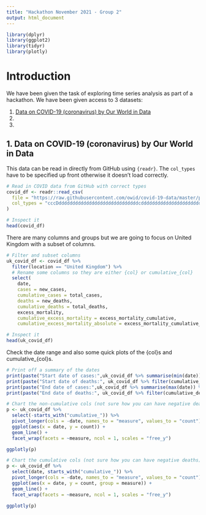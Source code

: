 ```yaml
---
title: "Hackathon November 2021 - Group 2"
output: html_document
---
```


```r
library(dplyr)
library(ggplot2)
library(tidyr)
library(plotly)
```

# Introduction

We have been given the task of exploring time series analysis as part of a hackathon. We have been given access to 3 datasets:

1. [Data on COVID-19 (coronavirus) by Our World in Data](https://github.com/owid/covid-19-data/tree/master/public/data)
2.
3.

## 1. Data on COVID-19 (coronavirus) by Our World in Data

This data can be read in directly from GitHub using `{readr}`. The `col_types` have to be specified up front otherwise it doesn't load correctly.

```r
# Read in COVID data from GitHub with correct types
covid_df <- readr::read_csv(
  file = "https://raw.githubusercontent.com/owid/covid-19-data/master/public/data/owid-covid-data.csv",
  col_types = "cccDdddddddddddddddddddddddddddddcddddddddddddddddddddddddddddddddd"
)

# Inspect it
head(covid_df)
```

There are many columns and groups but we are going to focus on United Kingdom with a subset of columns.

```r
# Filter and subset columns
uk_covid_df <- covid_df %>% 
  filter(location == "United Kingdom") %>%
  # Rename some columns so they are either {col} or cumulative_{col}
  select(
    date, 
    cases = new_cases,
    cumulative_cases = total_cases,
    deaths = new_deaths, 
    cumulative_deaths = total_deaths, 
    excess_mortality, 
    cumulative_excess_mortality = excess_mortality_cumulative, 
    cumulative_excess_mortality_absolute = excess_mortality_cumulative_absolute)

# Inspect it
head(uk_covid_df)
```

Check the date range and also some quick plots of the {col}s and cumulative_{col}s.

```r
# Print off a summary of the dates
print(paste("Start date of cases:",uk_covid_df %>% summarise(min(date)) %>% pull()))
print(paste("Start date of deaths:", uk_covid_df %>% filter(cumulative_deaths > 0) %>% summarise(min(date)) %>% pull()))
print(paste("End date of cases:",uk_covid_df %>% summarise(max(date)) %>% pull()))
print(paste("End date of deaths:", uk_covid_df %>% filter(cumulative_deaths > 0) %>% summarise(max(date)) %>% pull()))
```
```r
# Chart the non-cumulative cols (not sure how you can have negative deaths)
p <- uk_covid_df %>% 
  select(-starts_with("cumulative_")) %>%
  pivot_longer(cols = -date, names_to = "measure", values_to = "count") %>%
  ggplot(aes(x = date, y = count)) +
  geom_line() +
  facet_wrap(facets = ~measure, ncol = 1, scales = "free_y")

ggplotly(p)
```
```r
# Chart the cumulative cols (not sure how you can have negative deaths)
p <- uk_covid_df %>% 
  select(date, starts_with("cumulative_")) %>%
  pivot_longer(cols = -date, names_to = "measure", values_to = "count") %>%
  ggplot(aes(x = date, y = count, group = measure)) +
  geom_line() +
  facet_wrap(facets = ~measure, ncol = 1, scales = "free_y")

ggplotly(p)
```